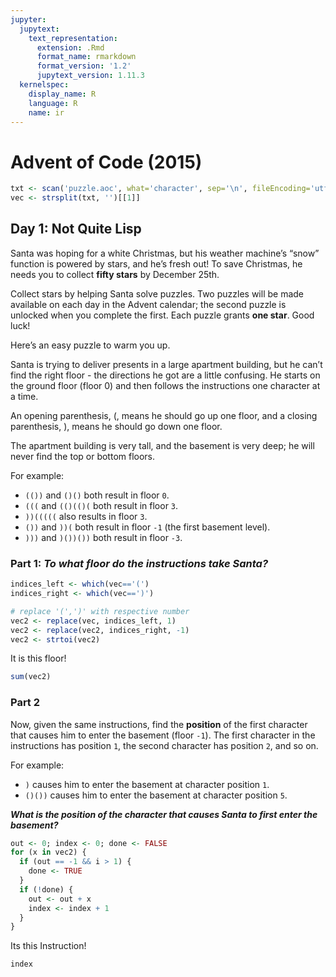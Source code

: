 ```yaml
---
jupyter:
  jupytext:
    text_representation:
      extension: .Rmd
      format_name: rmarkdown
      format_version: '1.2'
      jupytext_version: 1.11.3
  kernelspec:
    display_name: R
    language: R
    name: ir
---
```


# Advent of Code (2015)

```r
txt <- scan('puzzle.aoc', what='character', sep='\n', fileEncoding='utf8')
vec <- strsplit(txt, '')[[1]]
```

## Day 1: Not Quite Lisp
Santa was hoping for a white Christmas, but his weather machine's "snow" function is powered by stars, and he's fresh out! To save Christmas, he needs you to collect **fifty stars** by December 25th.

Collect stars by helping Santa solve puzzles. Two puzzles will be made available on each day in the Advent calendar; the second puzzle is unlocked when you complete the first. Each puzzle grants **one star**. Good luck!

Here's an easy puzzle to warm you up.

Santa is trying to deliver presents in a large apartment building, but he can't find the right floor - the directions he got are a little confusing. He starts on the ground floor (floor 0) and then follows the instructions one character at a time.

An opening parenthesis, (, means he should go up one floor, and a closing parenthesis, ), means he should go down one floor.

The apartment building is very tall, and the basement is very deep; he will never find the top or bottom floors.

For example:

- `(())` and `()()` both result in floor `0`.
- `(((` and `(()(()(` both result in floor `3`.
- `))(((((` also results in floor `3`.
- `())` and `))(` both result in floor `-1` (the first basement level).
- `)))` and `)())())` both result in floor `-3`.


### Part 1: ***To what floor do the instructions take Santa?***

```r
indices_left <- which(vec=='(')
indices_right <- which(vec==')')

# replace '(',')' with respective number
vec2 <- replace(vec, indices_left, 1)
vec2 <- replace(vec2, indices_right, -1)
vec2 <- strtoi(vec2)
```

It is this floor!

```r
sum(vec2)
```

### Part 2
Now, given the same instructions, find the **position** of the first character that causes him to enter the basement (floor `-1`). The first character in the instructions has position `1`, the second character has position `2`, and so on.

For example:

- `)` causes him to enter the basement at character position `1`.
- `()())` causes him to enter the basement at character position `5`.

***What is the position of the character that causes Santa to first enter the basement?***

```r
out <- 0; index <- 0; done <- FALSE
for (x in vec2) {
  if (out == -1 && i > 1) {
    done <- TRUE
  }
  if (!done) {
    out <- out + x
    index <- index + 1
  }
}
```

Its this Instruction!

```r
index
```

